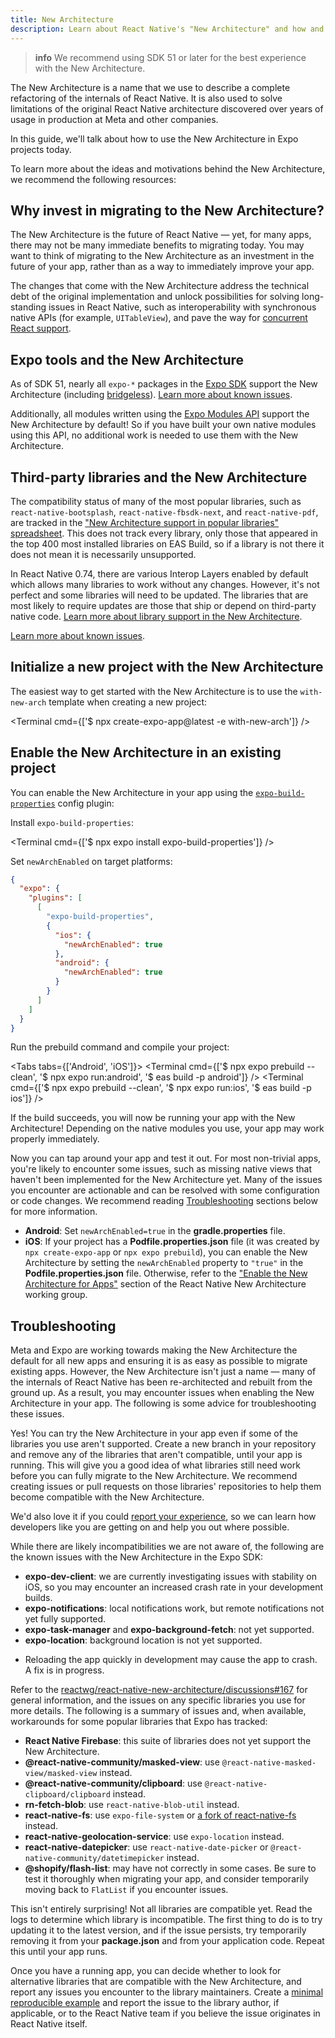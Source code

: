 ```yaml
---
title: New Architecture
description: Learn about React Native's "New Architecture" and how and why to migrate to it.
---
```



> **info** We recommend using SDK 51 or later for the best experience with the New Architecture.

The New Architecture is a name that we use to describe a complete refactoring of the internals of React Native. It is also used to solve limitations of the original React Native architecture discovered over years of usage in production at Meta and other companies.

In this guide, we'll talk about how to use the New Architecture in Expo projects today.

To learn more about the ideas and motivations behind the New Architecture, we recommend the following resources:

<BoxLink
  title="Introduction to the New Architecture"
  description="A starting point for exploring the various topics related to the New Architecture."
  href="https://reactnative.dev/docs/the-new-architecture/landing-page"
  Icon={BookOpen02Icon}
/>

<BoxLink
  title="Why a New Architecture"
  description="A high level overview of the motivations behind the New Architecture."
  href="https://reactnative.dev/docs/the-new-architecture/why"
  Icon={BookOpen02Icon}
/>

## Why invest in migrating to the New Architecture?

The New Architecture is the future of React Native &mdash; yet, for many apps, there may not be many immediate benefits to migrating today. You may want to think of migrating to the New Architecture as an investment in the future of your app, rather than as a way to immediately improve your app.

The changes that come with the New Architecture address the technical debt of the original implementation and unlock possibilities for solving long-standing issues in React Native, such as interoperability with synchronous native APIs (for example, `UITableView`), and pave the way for [concurrent React support](https://react.dev/blog/2022/03/29/react-v18#what-is-concurrent-react).

## Expo tools and the New Architecture

As of SDK 51, nearly all `expo-*` packages in the [Expo SDK](/versions/latest/) support the New Architecture (including [bridgeless](https://github.com/reactwg/react-native-new-architecture/discussions/154)). [Learn more about known issues](#known-issues-in-expo-sdk-libraries).

Additionally, all modules written using the [Expo Modules API](/modules/overview/) support the New Architecture by default! So if you have built your own native modules using this API, no additional work is needed to use them with the New Architecture.

## Third-party libraries and the New Architecture

The compatibility status of many of the most popular libraries, such as `react-native-bootsplash`, `react-native-fbsdk-next`, and `react-native-pdf`, are tracked in the ["New Architecture support in popular libraries" spreadsheet](https://docs.google.com/spreadsheets/d/1F1tI9PQLl_uab3HNYNwgjPVL2r0hJ9VymXcgDp5etdg/edit?usp=sharing). This does not track every library, only those that appeared in the top 400 most installed libraries on EAS Build, so if a library is not there it does not mean it is necessarily unsupported.

In React Native 0.74, there are various Interop Layers enabled by default which allows many libraries to work without any changes. However, it's not perfect and some libraries will need to be updated. The libraries that are most likely to require updates are those that ship or depend on third-party native code. [Learn more about library support in the New Architecture](https://github.com/reactwg/react-native-new-architecture/discussions/167).

[Learn more about known issues](#known-issues-in-third-party-libraries).

## Initialize a new project with the New Architecture

The easiest way to get started with the New Architecture is to use the `with-new-arch` template when creating a new project:

<Terminal cmd={['$ npx create-expo-app@latest -e with-new-arch']} />

## Enable the New Architecture in an existing project

You can enable the New Architecture in your app using the [`expo-build-properties`](/versions/latest/sdk/build-properties/) config plugin:

<Step label="1">

Install `expo-build-properties`:

<Terminal cmd={['$ npx expo install expo-build-properties']} />

</Step>

<Step label="2">

Set `newArchEnabled` on target platforms:

```json app.json
{
  "expo": {
    "plugins": [
      [
        "expo-build-properties",
        {
          "ios": {
            "newArchEnabled": true
          },
          "android": {
            "newArchEnabled": true
          }
        }
      ]
    ]
  }
}
```

</Step>

<Step label="3">

Run the prebuild command and compile your project:

<Tabs tabs={['Android', 'iOS']}>
  <Tab>
    <Terminal
      cmd={['$ npx expo prebuild --clean', '$ npx expo run:android', '$ eas build -p android']}
    />
  </Tab>
  <Tab>
    <Terminal cmd={['$ npx expo prebuild --clean', '$ npx expo run:ios', '$ eas build -p ios']} />
  </Tab>
</Tabs>

</Step>

If the build succeeds, you will now be running your app with the New Architecture! Depending on the native modules you use, your app may work properly immediately.

Now you can tap around your app and test it out. For most non-trivial apps, you're likely to encounter some issues, such as missing native views that haven't been implemented for the New Architecture yet. Many of the issues you encounter are actionable and can be resolved with some configuration or code changes. We recommend reading [Troubleshooting](#troubleshooting) sections below for more information.

<Collapsible summary="Are you enabling the New Architecture in a bare React Native app?">

- **Android**: Set `newArchEnabled=true` in the **gradle.properties** file.
- **iOS**: If your project has a **Podfile.properties.json** file (it was created by `npx create-expo-app` or `npx expo prebuild`), you can enable the New Architecture by setting the `newArchEnabled` property to `"true"` in the **Podfile.properties.json** file. Otherwise, refer to the ["Enable the New Architecture for Apps"](https://github.com/reactwg/react-native-new-architecture/blob/main/docs/enable-apps.md) section of the React Native New Architecture working group.

</Collapsible>

## Troubleshooting

Meta and Expo are working towards making the New Architecture the default for all new apps and ensuring it is as easy as possible to migrate existing apps. However, the New Architecture isn't just a name &mdash; many of the internals of React Native has been re-architected and rebuilt from the ground up. As a result, you may encounter issues when enabling the New Architecture in your app. The following is some advice for troubleshooting these issues.

<Collapsible summary="Can I still try the New Architecture even if some of the libraries I use aren't supported?">

Yes! You can try the New Architecture in your app even if some of the libraries you use aren't supported. Create a new branch in your repository and remove any of the libraries that aren't compatible, until your app is running. This will give you a good idea of what libraries still need work before you can fully migrate to the New Architecture. We recommend creating issues or pull requests on those libraries' repositories to help them become compatible with the New Architecture.

We'd also love it if you could [report your experience](https://github.com/reactwg/react-native-new-architecture/discussions/177), so we can learn how developers like you are getting on and help you out where possible.

</Collapsible>

<Collapsible summary="Known issues in Expo SDK libraries">

While there are likely incompatibilities we are not aware of, the following are the known issues with the New Architecture in the Expo SDK:

- **expo-dev-client**: we are currently investigating issues with stability on iOS, so you may encounter an increased crash rate in your development builds.
- **expo-notifications**: local notifications work, but remote notifications not yet fully supported.
- **expo-task-manager** and **expo-background-fetch**: not yet supported.
- **expo-location**: background location is not yet supported.

</Collapsible>

<Collapsible summary="Known issues in React Native">

- Reloading the app quickly in development may cause the app to crash. A fix is in progress.

</Collapsible>

<Collapsible summary="Known issues in third-party libraries">

Refer to the [reactwg/react-native-new-architecture/discussions#167](https://github.com/reactwg/react-native-new-architecture/discussions/167) for general information, and the issues on any specific libraries you use for more details. The following is a summary of issues and, when available, workarounds for some popular libraries that Expo has tracked:

- **React Native Firebase**: this suite of libraries does not yet support the New Architecture.
- **@react-native-community/masked-view**: use `@react-native-masked-view/masked-view` instead.
- **@react-native-community/clipboard**: use `@react-native-clipboard/clipboard` instead.
- **rn-fetch-blob**: use `react-native-blob-util` instead.
- **react-native-fs**: use `expo-file-system` or [a fork of react-native-fs](https://github.com/birdofpreyru/react-native-fs) instead.
- **react-native-geolocation-service**: use `expo-location` instead.
- **react-native-datepicker**: use `react-native-date-picker` or `@react-native-community/datetimepicker` instead.
- **@shopify/flash-list**: may have not correctly in some cases. Be sure to test it thoroughly when migrating your app, and consider temporarily moving back to `FlatList` if you encounter issues.

</Collapsible>

<Collapsible summary="My build failed after enabling the New Architecture">

This isn't entirely surprising! Not all libraries are compatible yet. Read the logs to determine which library is incompatible. The first thing to do is to try updating it to the latest version, and if the issue persists, try temporarily removing it from your **package.json** and from your application code. Repeat this until your app runs.

Once you have a running app, you can decide whether to look for alternative libraries that are compatible with the New Architecture, and report any issues you encounter to the library maintainers. Create a [minimal reproducible example](https://stackoverflow.com/help/minimal-reproducible-example) and report the issue to the library author, if applicable, or to the React Native team if you believe the issue originates in React Native itself.

</Collapsible>
